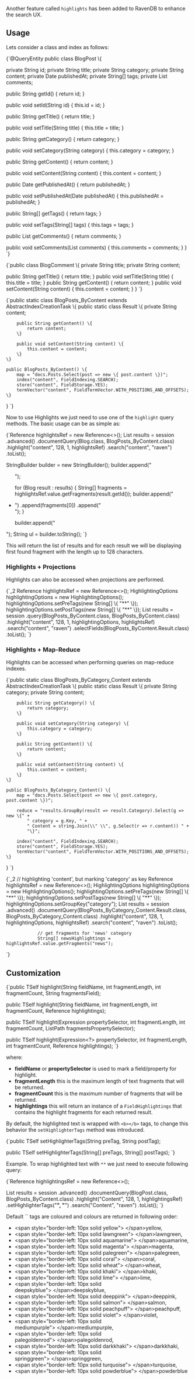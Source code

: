 
Another feature called `highlights` has been added to RavenDB to enhance the search UX.

## Usage

Lets consider a class and index as follows:   

<TabItem value="blog_post" label="blog_post">
<CodeBlock language="java">
{`@QueryEntity
public class BlogPost \{

  private String id;
  private String title;
  private String category;
  private String content;
  private Date publishedAt;
  private String[] tags;
  private List<BlogComment> comments;

  public String getId() \{
    return id;
  \}

  public void setId(String id) \{
    this.id = id;
  \}

  public String getTitle() \{
    return title;
  \}

  public void setTitle(String title) \{
    this.title = title;
  \}

  public String getCategory() \{
    return category;
  \}

  public void setCategory(String category) \{
    this.category = category;
  \}

  public String getContent() \{
    return content;
  \}

  public void setContent(String content) \{
    this.content = content;
  \}

  public Date getPublishedAt() \{
    return publishedAt;
  \}

  public void setPublishedAt(Date publishedAt) \{
    this.publishedAt = publishedAt;
  \}

  public String[] getTags() \{
    return tags;
  \}

  public void setTags(String[] tags) \{
    this.tags = tags;
  \}

  public List<BlogComment> getComments() \{
    return comments;
  \}

  public void setComments(List<BlogComment> comments) \{
    this.comments = comments;
  \}
\}
`}
</CodeBlock>
</TabItem>

<TabItem value="blog_comment" label="blog_comment">
<CodeBlock language="java">
{`public class BlogComment \{
  private String title;
  private String content;

  public String getTitle() \{
    return title;
  \}
  public void setTitle(String title) \{
    this.title = title;
  \}
  public String getContent() \{
    return content;
  \}
  public void setContent(String content) \{
    this.content = content;
  \}
\}
`}
</CodeBlock>
</TabItem>

<TabItem value="highlights_1" label="highlights_1">
<CodeBlock language="java">
{`public static class BlogPosts_ByContent extends AbstractIndexCreationTask \{
    public static class Result \{
        private String content;

        public String getContent() \{
            return content;
        \}

        public void setContent(String content) \{
            this.content = content;
        \}
    \}

    public BlogPosts_ByContent() \{
        map = "docs.Posts.Select(post => new \{ post.content \})";
        index("content", FieldIndexing.SEARCH);
        store("content", FieldStorage.YES);
        termVector("content", FieldTermVector.WITH_POSITIONS_AND_OFFSETS);
    \}
\}
`}
</CodeBlock>
</TabItem>

Now to use Highlights we just need to use one of the `highlight` query methods. The basic usage can be as simple as:   

<TabItem value="highlights_2" label="highlights_2">
<CodeBlock language="java">
{`Reference<Highlightings> highlightsRef = new Reference<>();
List<Blog> results = session
    .advanced()
    .documentQuery(Blog.class, BlogPosts_ByContent.class)
    .highlight("content", 128, 1, highlightsRef)
    .search("content", "raven")
    .toList();

StringBuilder builder = new StringBuilder();
builder.append("<ul>");

for (Blog result : results) \{
    String[] fragments = highlightsRef.value.getFragments(result.getId());
    builder.append("<li>")
        .append(fragments[0])
        .append("</li>");
\}

builder.append("</ul>");
String ul = builder.toString();
`}
</CodeBlock>
</TabItem>

This will return the list of results and for each result we will be displaying first found fragment with the length up to 128 characters.

### Highlights + Projections

Highlights can also be accessed when projections are performed.

<TabItem value="highlights_6" label="highlights_6">
<CodeBlock language="java">
{`_2
                Reference<Highlightings> highlightsRef = new Reference<>();
                HighlightingOptions highlightingOptions = new HighlightingOptions();
                highlightingOptions.setPreTags(new String[] \{ "**" \});
                highlightingOptions.setPostTags(new String[] \{ "**" \});
                List<BlogPosts_ByContent.Result> results = session
                    .query(BlogPosts_ByContent.class, BlogPosts_ByContent.class)
                    .highlight("content", 128, 1, highlightingOptions, highlightsRef)
                    .search("content", "raven")
                    .selectFields(BlogPosts_ByContent.Result.class)
                    .toList();
`}
</CodeBlock>
</TabItem>

### Highlights + Map-Reduce

Highlights can be accessed when performing queries on map-reduce indexes.

<TabItem value="highlights_7" label="highlights_7">
<CodeBlock language="java">
{`public static class BlogPosts_ByCategory_Content extends AbstractIndexCreationTask \{
    public static class Result \{
        private String category;
        private String content;

        public String getCategory() \{
            return category;
        \}

        public void setCategory(String category) \{
            this.category = category;
        \}

        public String getContent() \{
            return content;
        \}

        public void setContent(String content) \{
            this.content = content;
        \}
    \}

    public BlogPosts_ByCategory_Content() \{
        map = "docs.Posts.Select(post => new \{ post.category, post.content \})";

        reduce = "results.GroupBy(result => result.Category).Select(g => new \{" +
            " category = g.Key, " +
            " Content = string.Join(\\" \\", g.Select(r => r.content)) " +
            "\}";

        index("content", FieldIndexing.SEARCH);
        store("content", FieldStorage.YES);
        termVector("content", FieldTermVector.WITH_POSITIONS_AND_OFFSETS);
    \}
\}
`}
</CodeBlock>
</TabItem>

<TabItem value="highlights_8" label="highlights_8">
<CodeBlock language="java">
{`_2
                // highlighting 'content', but marking 'category' as key
                Reference<Highlightings> highlightsRef = new Reference<>();
                HighlightingOptions highlightingOptions = new HighlightingOptions();
                highlightingOptions.setPreTags(new String[] \{ "**" \});
                highlightingOptions.setPostTags(new String[] \{ "**" \});
                highlightingOptions.setGroupKey("category");
                List<BlogPosts_ByCategory_Content.Result> results = session
                    .advanced()
                    .documentQuery(BlogPosts_ByCategory_Content.Result.class, BlogPosts_ByCategory_Content.class)
                    .highlight("content", 128, 1, highlightingOptions, highlightsRef)
                    .search("content", "raven")
                    .toList();

                // get fragments for 'news' category
                String[] newsHighlightings = highlightsRef.value.getFragments("news");
`}
</CodeBlock>
</TabItem>

## Customization

<TabItem value="highlights_3" label="highlights_3">
<CodeBlock language="java">
{`public TSelf highlight(String fieldName, int fragmentLength, int fragmentCount, String fragmentsField);

public TSelf highlight(String fieldName, int fragmentLength, int fragmentCount, Reference<FieldHighlightings> highlightings);

public <TValue> TSelf highlight(Expression<?> propertySelector, int fragmentLength, int fragmentCount, ListPath<?, ?> fragmentsPropertySelector);

public <TValue> TSelf highlight(Expression<?> propertySelector, int fragmentLength, int fragmentCount, Reference<FieldHighlightings> highlightings);
`}
</CodeBlock>
</TabItem>

where:   
* **fieldName** or **propertySelector** is used to mark a field/property for highlight.   
* **fragmentLength** this is the maximum length of text fragments that will be returned.   
* **fragmentCount** this is the maximum number of fragments that will be returned.   
* **highlightings** this will return an instance of a `FieldHighlightings` that contains the highlight fragments for each returned result.       

By default, the highlighted text is wrapped with `<b></b>` tags, to change this behavior the `setHighlighterTags` method was introduced.

<TabItem value="highlights_4" label="highlights_4">
<CodeBlock language="java">
{`public TSelf setHighlighterTags(String preTag, String postTag);

public TSelf setHighlighterTags(String[] preTags, String[] postTags);
`}
</CodeBlock>
</TabItem>

Example. To wrap highlighted text with `**` we just need to execute following query:   

<TabItem value="highlights_5" label="highlights_5">
<CodeBlock language="java">
{`Reference<FieldHighlightings> highlightingsRef = new Reference<>();

List<BlogPost> results = session
  .advanced()
  .documentQuery(BlogPost.class, BlogPosts_ByContent.class)
  .highlight("Content", 128, 1, highlightingsRef)
  .setHighlighterTags("**", "**")
  .search("Content", "raven")
  .toList();
`}
</CodeBlock>
</TabItem>

<Admonition type="note" title="Note" id="note" href="#note">
Default `<b></b>` tags are coloured and colours are returned in following order:

- &lt;span style="border-left: 10px solid yellow"&gt;&nbsp;&lt;/span&gt;yellow,
- &lt;span style="border-left: 10px solid lawngreen"&gt;&nbsp;&lt;/span&gt;lawngreen,
- &lt;span style="border-left: 10px solid aquamarine"&gt;&nbsp;&lt;/span&gt;aquamarine,
- &lt;span style="border-left: 10px solid magenta"&gt;&nbsp;&lt;/span&gt;magenta,
- &lt;span style="border-left: 10px solid palegreen"&gt;&nbsp;&lt;/span&gt;palegreen,
- &lt;span style="border-left: 10px solid coral"&gt;&nbsp;&lt;/span&gt;coral,
- &lt;span style="border-left: 10px solid wheat"&gt;&nbsp;&lt;/span&gt;wheat,
- &lt;span style="border-left: 10px solid khaki"&gt;&nbsp;&lt;/span&gt;khaki,
- &lt;span style="border-left: 10px solid lime"&gt;&nbsp;&lt;/span&gt;lime,
- &lt;span style="border-left: 10px solid deepskyblue"&gt;&nbsp;&lt;/span&gt;deepskyblue,
- &lt;span style="border-left: 10px solid deeppink"&gt;&nbsp;&lt;/span&gt;deeppink,
- &lt;span style="border-left: 10px solid salmon"&gt;&nbsp;&lt;/span&gt;salmon,
- &lt;span style="border-left: 10px solid peachpuff"&gt;&nbsp;&lt;/span&gt;peachpuff,
- &lt;span style="border-left: 10px solid violet"&gt;&nbsp;&lt;/span&gt;violet,
- &lt;span style="border-left: 10px solid mediumpurple"&gt;&nbsp;&lt;/span&gt;mediumpurple,
- &lt;span style="border-left: 10px solid palegoldenrod"&gt;&nbsp;&lt;/span&gt;palegoldenrod,
- &lt;span style="border-left: 10px solid darkkhaki"&gt;&nbsp;&lt;/span&gt;darkkhaki,
- &lt;span style="border-left: 10px solid springgreen"&gt;&nbsp;&lt;/span&gt;springgreen,
- &lt;span style="border-left: 10px solid turquoise"&gt;&nbsp;&lt;/span&gt;turquoise,
- &lt;span style="border-left: 10px solid powderblue"&gt;&nbsp;&lt;/span&gt;powderblue
</Admonition>


